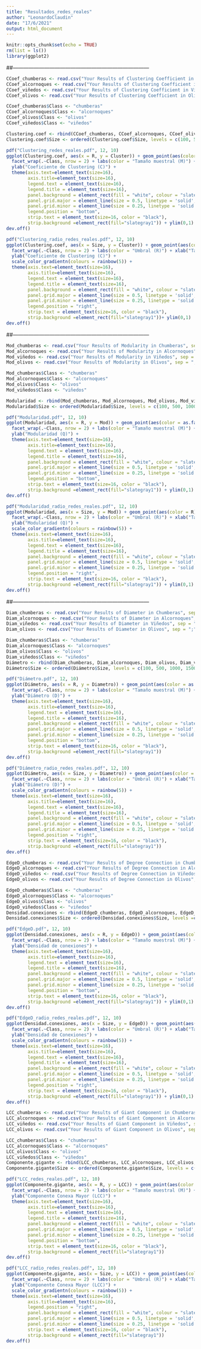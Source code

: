 ---
title: "Resultados_redes_reales"
author: "LeonardoClaudin"
date: "17/6/2021"
output: html_document
---

```{r setup, include=FALSE}
knitr::opts_chunk$set(echo = TRUE)
rm(list = ls())
library(ggplot2)
```

##------------------------------------------------------------------------------

```{r}
CCoef_chumberas <- read.csv("Your Results of Clustering Coefficient in Chumberas", sep = ";")
CCoef_alcornoques <- read.csv("Your Results of Clustering Coefficient in Alcornoques", sep = ";")
CCoef_viñedos <- read.csv("Your Results of Clustering Coefficient in Viñedos", sep = ";")
CCoef_olivos <- read.csv("Your Results of Clustering Coefficient in Olivos", sep = ";")
```

```{r}
CCoef_chumberas$Class <- "chumberas"
CCoef_alcornoques$Class <- "alcornoques"
CCoef_olivos$Class <- "olivos"
CCoef_viñedos$Class <- "viñedos"

Clustering.coef <- rbind(CCoef_chumberas, CCoef_alcornoques, CCoef_olivos, CCoef_viñedos)
Clustering.coef$Size <- ordered(Clustering.coef$Size, levels = c(100, 500, 1000, 1500, 2000))
```

```{r}
pdf("Clustering_redes_reales.pdf", 12, 10)
ggplot(Clustering.coef, aes(x = R, y = Cluster)) + geom_point(aes(color = as.factor(Size)), position = "jitter") +
  facet_wrap(.~Class, nrow = 2) + labs(color = "Tamaño muestral (M)") + xlab("Distancia umbral (R)") + 
  ylab("Coeficiente de Clustering (C)") +
  theme(axis.text=element_text(size=16), 
        axis.title=element_text(size=16), 
        legend.text = element_text(size=16),
        legend.title = element_text(size=16),
        panel.background = element_rect(fill = "white", colour = "slategray2", size = 2, linetype = "solid"),
        panel.grid.major = element_line(size = 0.5, linetype = 'solid', colour = "slategray1"), 
        panel.grid.minor = element_line(size = 0.25, linetype = 'solid', colour = "slategray1"),
        legend.position = "bottom",
        strip.text = element_text(size=16, color = "black"),
        strip.background =element_rect(fill="slategray1")) + ylim(0,1)
dev.off()
```

```{r}
pdf("Clustering_radio_redes_reales.pdf", 12, 10)
ggplot(Clustering.coef, aes(x = Size, y = Cluster)) + geom_point(aes(color = R), position = "jitter") +
  facet_wrap(.~Class, nrow = 2) + labs(color = "Umbral (R)") + xlab("Tamaño Muestral (M)") + 
  ylab("Coeficiente de Clustering (C)") +
  scale_color_gradientn(colours = rainbow(5)) +
  theme(axis.text=element_text(size=16), 
        axis.title=element_text(size=16), 
        legend.text = element_text(size=16),
        legend.title = element_text(size=16),
        panel.background = element_rect(fill = "white", colour = "slategray2", size = 2, linetype = "solid"),
        panel.grid.major = element_line(size = 0.5, linetype = 'solid', colour = "slategray1"), 
        panel.grid.minor = element_line(size = 0.25, linetype = 'solid', colour = "slategray1"),
        legend.position = "right",
        strip.text = element_text(size=16, color = "black"),
        strip.background =element_rect(fill="slategray1"))+ ylim(0,1)
dev.off()
```

##------------------------------------------------------------------------------

```{r}
Mod_chumberas <- read.csv("Your Results of Modularity in Chumberas", sep = ";")
Mod_alcornoques <- read.csv("Your Results of Modularity in Alcornoques", sep = ";")
Mod_viñedos <- read.csv("Your Results of Modularity in Viñedos", sep = ";")
Mod_olivos <- read.csv("Your Results of Modularity in Olivos", sep = ";")
```

```{r}
Mod_chumberas$Class <- "chumberas"
Mod_alcornoques$Class <- "alcornoques"
Mod_olivos$Class <- "olivos"
Mod_viñedos$Class <- "viñedos"

Modularidad <- rbind(Mod_chumberas, Mod_alcornoques, Mod_olivos, Mod_viñedos)
Modularidad$Size <- ordered(Modularidad$Size, levels = c(100, 500, 1000, 1500, 2000))
```

```{r}
pdf("Modularidad.pdf", 12, 10)
ggplot(Modularidad, aes(x = R, y = Mod)) + geom_point(aes(color = as.factor(Size)), position = "jitter") +
  facet_wrap(.~Class, nrow = 2) + labs(color = "Tamaño muestral (M)") + xlab("Distancia umbral (R)") + 
  ylab("Modularidad (Q)") +
  theme(axis.text=element_text(size=16), 
        axis.title=element_text(size=16), 
        legend.text = element_text(size=16),
        legend.title = element_text(size=16),
        panel.background = element_rect(fill = "white", colour = "slategray2", size = 2, linetype = "solid"),
        panel.grid.major = element_line(size = 0.5, linetype = 'solid', colour = "slategray1"), 
        panel.grid.minor = element_line(size = 0.25, linetype = 'solid', colour = "slategray1"),
        legend.position = "bottom",
        strip.text = element_text(size=16, color = "black"),
        strip.background =element_rect(fill="slategray1")) + ylim(0,1)
dev.off()
```
```{r}
pdf("Modularidad_radio_redes_reales.pdf", 12, 10)
ggplot(Modularidad, aes(x = Size, y = Mod)) + geom_point(aes(color = R), position = "jitter") +
  facet_wrap(.~Class, nrow = 2) + labs(color = "Umbral (R)") + xlab("Tamaño Muestral (M)") + 
  ylab("Modularidad (Q)") +
  scale_color_gradientn(colours = rainbow(5)) +
  theme(axis.text=element_text(size=16), 
        axis.title=element_text(size=16), 
        legend.text = element_text(size=16),
        legend.title = element_text(size=16),
        panel.background = element_rect(fill = "white", colour = "slategray2", size = 2, linetype = "solid"),
        panel.grid.major = element_line(size = 0.5, linetype = 'solid', colour = "slategray1"), 
        panel.grid.minor = element_line(size = 0.25, linetype = 'solid', colour = "slategray1"),
        legend.position = "right",
        strip.text = element_text(size=16, color = "black"),
        strip.background =element_rect(fill="slategray1")) + ylim(0,1)
dev.off()
```


##------------------------------------------------------------------------------

```{r}
Diam_chumberas <- read.csv("Your Results of Diameter in Chumberas", sep = ";")
Diam_alcornoques <- read.csv("Your Results of Diameter in Alcornoques", sep = ";")
Diam_viñedos <- read.csv("Your Results of Diameter in Viñedos", sep = ";")
Diam_olivos <- read.csv("Your Results of Diameter in Olivos", sep = ";")
```

```{r}
Diam_chumberas$Class <- "chumberas"
Diam_alcornoques$Class <- "alcornoques"
Diam_olivos$Class <- "olivos"
Diam_viñedos$Class <- "viñedos"
Diámetro <- rbind(Diam_chumberas, Diam_alcornoques, Diam_olivos, Diam_viñedos)
Diámetro$Size <- ordered(Diámetro$Size, levels = c(100, 500, 1000, 1500, 2000))
```

```{r}
pdf("Diámetro.pdf", 12, 10)
ggplot(Diámetro, aes(x = R, y = Diametro)) + geom_point(aes(color = as.factor(Size)), position = "jitter") +
  facet_wrap(.~Class, nrow = 2) + labs(color = "Tamaño muestral (M)") + xlab("Distancia umbral (R)") + 
  ylab("Diámetro (D)") +
  theme(axis.text=element_text(size=16), 
        axis.title=element_text(size=16), 
        legend.text = element_text(size=16),
        legend.title = element_text(size=16),
        panel.background = element_rect(fill = "white", colour = "slategray2", size = 2, linetype = "solid"),
        panel.grid.major = element_line(size = 0.5, linetype = 'solid', colour = "slategray1"), 
        panel.grid.minor = element_line(size = 0.25, linetype = 'solid', colour = "slategray1"),
        legend.position = "bottom",
        strip.text = element_text(size=16, color = "black"),
        strip.background =element_rect(fill="slategray1"))
dev.off()
```

```{r}
pdf("Diámetro_radio_redes_reales.pdf", 12, 10)
ggplot(Diámetro, aes(x = Size, y = Diametro)) + geom_point(aes(color = R), position = "jitter") +
  facet_wrap(.~Class, nrow = 2) + labs(color = "Umbral (R)") + xlab("Tamaño Muestral (M)") + 
  ylab("Diámetro (D)") +
  scale_color_gradientn(colours = rainbow(5)) +
  theme(axis.text=element_text(size=16), 
        axis.title=element_text(size=16), 
        legend.text = element_text(size=16),
        legend.title = element_text(size=16),
        panel.background = element_rect(fill = "white", colour = "slategray2", size = 2, linetype = "solid"),
        panel.grid.major = element_line(size = 0.5, linetype = 'solid', colour = "slategray1"), 
        panel.grid.minor = element_line(size = 0.25, linetype = 'solid', colour = "slategray1"),
        legend.position = "right",
        strip.text = element_text(size=16, color = "black"),
        strip.background =element_rect(fill="slategray1"))
dev.off()
```

```{r}
EdgeD_chumberas <- read.csv("Your Results of Degree Connection in Chumberas", sep = ";")
EdgeD_alcornoques <- read.csv("Your Results of Degree Connection in Alcornoques", sep = ";")
EdgeD_viñedos <- read.csv("Your Results of Degree Connection in Viñedos", sep = ";")
EdgeD_olivos <- read.csv("Your Results of Degree Connection in Olivos", sep = ";")
```

```{r}
EdgeD_chumberas$Class <- "chumberas"
EdgeD_alcornoques$Class <- "alcornoques"
EdgeD_olivos$Class <- "olivos"
EdgeD_viñedos$Class <- "viñedos"
Densidad.conexiones <- rbind(EdgeD_chumberas, EdgeD_alcornoques, EdgeD_olivos, EdgeD_viñedos)
Densidad.conexiones$Size <- ordered(Densidad.conexiones$Size, levels =c(100, 500, 1000, 1500, 2000))
```

```{r}
pdf("EdgeD.pdf", 12, 10)
ggplot(Densidad.conexiones, aes(x = R, y = EdgeD)) + geom_point(aes(color = as.factor(Size)), position = "jitter") +
  facet_wrap(.~Class, nrow = 2) + labs(color = "Tamaño muestral (M)") + xlab("Distancia umbral (R)") + 
  ylab("Densidad de conexiones") +
  theme(axis.text=element_text(size=16), 
        axis.title=element_text(size=16), 
        legend.text = element_text(size=16),
        legend.title = element_text(size=16),
        panel.background = element_rect(fill = "white", colour = "slategray2", size = 2, linetype = "solid"),
        panel.grid.major = element_line(size = 0.5, linetype = 'solid', colour = "slategray1"), 
        panel.grid.minor = element_line(size = 0.25, linetype = 'solid', colour = "slategray1"),
        legend.position = "bottom",
        strip.text = element_text(size=16, color = "black"),
        strip.background =element_rect(fill="slategray1")) + ylim(0,1)
dev.off()
```
```{r}
pdf("EdgeD_radio_redes_reales.pdf", 12, 10)
ggplot(Densidad.conexiones, aes(x = Size, y = EdgeD)) + geom_point(aes(color = R), position = "jitter") +
  facet_wrap(.~Class, nrow = 2) + labs(color = "Umbral (R)") + xlab("Tamaño Muestral (M)") + 
  ylab("Densidad de Conexiones") +
  scale_color_gradientn(colours = rainbow(5)) +
  theme(axis.text=element_text(size=16), 
        axis.title=element_text(size=16), 
        legend.text = element_text(size=16),
        legend.title = element_text(size=16),
        panel.background = element_rect(fill = "white", colour = "slategray2", size = 2, linetype = "solid"),
        panel.grid.major = element_line(size = 0.5, linetype = 'solid', colour = "slategray1"), 
        panel.grid.minor = element_line(size = 0.25, linetype = 'solid', colour = "slategray1"),
        legend.position = "right",
        strip.text = element_text(size=16, color = "black"),
        strip.background =element_rect(fill="slategray1")) + ylim(0,1)
dev.off()
```


```{r}
LCC_chumberas <- read.csv("Your Results of Giant Component in Chumberas", sep = ";")
LCC_alcornoques <- read.csv("Your Results of Giant Component in Alcornoques", sep = ";")
LCC_viñedos <- read.csv("Your Results of Giant Component in Viñedos", sep = ";")
LCC_olivos <- read.csv("Your Results of Giant Component in Olivos", sep = ";")
```

```{r}
LCC_chumberas$Class <- "chumberas"
LCC_alcornoques$Class <- "alcornoques"
LCC_olivos$Class <- "olivos"
LCC_viñedos$Class <- "viñedos"
Componente.gigante <- rbind(LCC_chumberas, LCC_alcornoques, LCC_olivos, LCC_viñedos)
Componente.gigante$Size <- ordered(Componente.gigante$Size, levels = c(100, 500, 1000, 1500, 2000))
```

```{r}
pdf("LCC_redes_reales.pdf", 12, 10)
ggplot(Componente.gigante, aes(x = R, y = LCC)) + geom_point(aes(color = as.factor(Size)), position = "jitter") +
  facet_wrap(.~Class, nrow = 2) + labs(color = "Tamaño muestral (M)") + xlab("Distancia umbral (R)") + 
  ylab("Componente Conexa Mayor (LCC)") +
  theme(axis.text=element_text(size=16), 
        axis.title=element_text(size=16), 
        legend.text = element_text(size=16),
        legend.title = element_text(size=16),
        panel.background = element_rect(fill = "white", colour = "slategray2", size = 2, linetype = "solid"),
        panel.grid.major = element_line(size = 0.5, linetype = 'solid', colour = "slategray1"), 
        panel.grid.minor = element_line(size = 0.25, linetype = 'solid', colour = "slategray1"),
        legend.position = "bottom",
        strip.text = element_text(size=16, color = "black"),
        strip.background = element_rect(fill="slategray1")) 
dev.off()
```

```{r}
pdf("LCC_radio_redes_reales.pdf", 12, 10)
ggplot(Componente.gigante, aes(x = Size, y = LCC)) + geom_point(aes(color = R), position = "jitter") +
  facet_wrap(.~Class, nrow = 2) + labs(color = "Umbral (R)") + xlab("Tamaño muestral (M)") + 
  ylab("Componente Conexa Mayor (LCC)") +
  scale_color_gradientn(colours = rainbow(5)) +
  theme(axis.text=element_text(size=16), 
        axis.title=element_text(size=16),
        legend.position = "right",
        panel.background = element_rect(fill = "white", colour = "slategray2", size = 2, linetype = "solid"),
        panel.grid.major = element_line(size = 0.5, linetype = 'solid', colour = "slategray1"), 
        panel.grid.minor = element_line(size = 0.25, linetype = 'solid', colour = "slategray1"),
        strip.text = element_text(size=16, color = "black"),
        strip.background = element_rect(fill="slategray1"))
dev.off()
```




